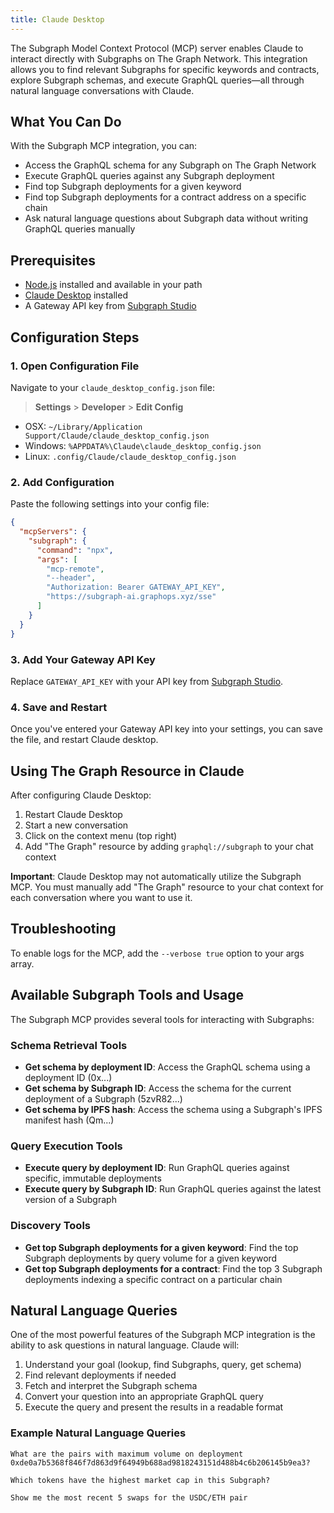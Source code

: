 ```yaml
---
title: Claude Desktop
---
```


The Subgraph Model Context Protocol (MCP) server enables Claude to interact directly with Subgraphs on The Graph Network. This integration allows you to find relevant Subgraphs for specific keywords and contracts, explore Subgraph schemas, and execute GraphQL queries—all through natural language conversations with Claude.

## What You Can Do

With the Subgraph MCP integration, you can:

- Access the GraphQL schema for any Subgraph on The Graph Network
- Execute GraphQL queries against any Subgraph deployment
- Find top Subgraph deployments for a given keyword
- Find top Subgraph deployments for a contract address on a specific chain
- Ask natural language questions about Subgraph data without writing GraphQL queries manually

## Prerequisites

- [Node.js](https://nodejs.org/en) installed and available in your path
- [Claude Desktop](https://claude.ai/download) installed
- A Gateway API key from [Subgraph Studio](https://thegraph.com/studio/)

## Configuration Steps

### 1. Open Configuration File

Navigate to your `claude_desktop_config.json` file:

> **Settings** > **Developer** > **Edit Config**

- OSX: `~/Library/Application Support/Claude/claude_desktop_config.json`
- Windows: `%APPDATA%\Claude\claude_desktop_config.json`
- Linux: `.config/Claude/claude_desktop_config.json`

### 2. Add Configuration

Paste the following settings into your config file:

```json label="claude_desktop_config.json"
{
  "mcpServers": {
    "subgraph": {
      "command": "npx",
      "args": [
        "mcp-remote",
        "--header",
        "Authorization: Bearer GATEWAY_API_KEY",
        "https://subgraph-ai.graphops.xyz/sse"
      ]
    }
  }
}
```

### 3. Add Your Gateway API Key

Replace `GATEWAY_API_KEY` with your API key from [Subgraph Studio](https://thegraph.com/studio/).

### 4. Save and Restart

Once you've entered your Gateway API key into your settings, you can save the file, and restart Claude desktop.

## Using The Graph Resource in Claude

After configuring Claude Desktop:

1. Restart Claude Desktop
2. Start a new conversation
3. Click on the context menu (top right)
4. Add "The Graph" resource by adding `graphql://subgraph` to your chat context

**Important**: Claude Desktop may not automatically utilize the Subgraph MCP. You must manually add "The Graph" resource to your chat context for each conversation where you want to use it.

## Troubleshooting

To enable logs for the MCP, add the `--verbose true` option to your args array.

## Available Subgraph Tools and Usage

The Subgraph MCP provides several tools for interacting with Subgraphs:

### Schema Retrieval Tools

- **Get schema by deployment ID**: Access the GraphQL schema using a deployment ID (0x...)
- **Get schema by Subgraph ID**: Access the schema for the current deployment of a Subgraph (5zvR82...)
- **Get schema by IPFS hash**: Access the schema using a Subgraph's IPFS manifest hash (Qm...)

### Query Execution Tools

- **Execute query by deployment ID**: Run GraphQL queries against specific, immutable deployments
- **Execute query by Subgraph ID**: Run GraphQL queries against the latest version of a Subgraph

### Discovery Tools

- **Get top Subgraph deployments for a given keyword**: Find the top Subgraph deployments by query volume for a given keyword
- **Get top Subgraph deployments for a contract**: Find the top 3 Subgraph deployments indexing a specific contract on a particular chain

## Natural Language Queries

One of the most powerful features of the Subgraph MCP integration is the ability to ask questions in natural language. Claude will:

1. Understand your goal (lookup, find Subgraphs, query, get schema)
2. Find relevant deployments if needed
3. Fetch and interpret the Subgraph schema
4. Convert your question into an appropriate GraphQL query
5. Execute the query and present the results in a readable format

### Example Natural Language Queries

```
What are the pairs with maximum volume on deployment 0xde0a7b5368f846f7d863d9f64949b688ad9818243151d488b4c6b206145b9ea3?
```

```
Which tokens have the highest market cap in this Subgraph?
```

```
Show me the most recent 5 swaps for the USDC/ETH pair
```
